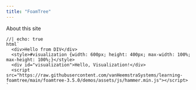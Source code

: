 ```yaml
---
title: "FoamTree"
---
```


About this site

```ojs
//| echo: true
html`
  <div>Hello from DIV</div>
  <style>#visualization {width: 600px; height: 400px; max-width: 100%; max-height: 100%;}</style>
  <div id="visualization">Hello, Visualization!</div>
  <script src="https://raw.githubusercontent.com/vanHeemstraSystems/learning-foamtree/main/foamtree-3.5.0/demos/assets/js/hammer.min.js"></script>
`
```
